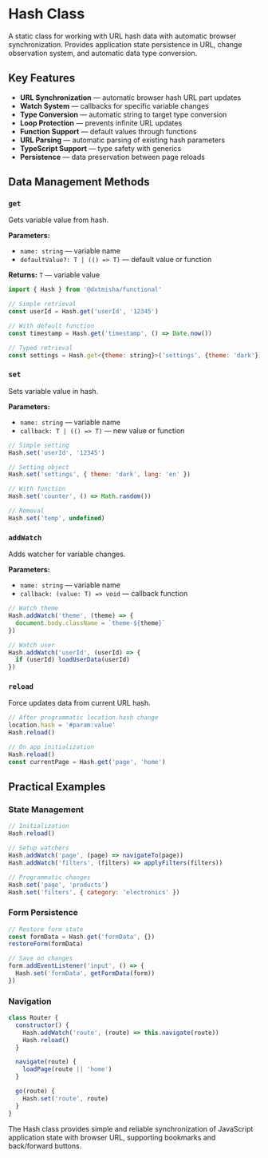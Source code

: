 
<Meta title='@dxtmisha/functional/en/Classes/Hash'/>

# Hash Class

A static class for working with URL hash data with automatic browser synchronization. Provides application state persistence in URL, change observation system, and automatic data type conversion.

## Key Features

- **URL Synchronization** — automatic browser hash URL part updates
- **Watch System** — callbacks for specific variable changes
- **Type Conversion** — automatic string to target type conversion
- **Loop Protection** — prevents infinite URL updates
- **Function Support** — default values through functions
- **URL Parsing** — automatic parsing of existing hash parameters
- **TypeScript Support** — type safety with generics
- **Persistence** — data preservation between page reloads

## Data Management Methods

### `get`

Gets variable value from hash.

**Parameters:**
- `name: string` — variable name
- `defaultValue?: T | (() => T)` — default value or function

**Returns:** `T` — variable value

```javascript
import { Hash } from '@dxtmisha/functional'

// Simple retrieval
const userId = Hash.get('userId', '12345')

// With default function
const timestamp = Hash.get('timestamp', () => Date.now())

// Typed retrieval
const settings = Hash.get<{theme: string}>('settings', {theme: 'dark'})
```

### `set`

Sets variable value in hash.

**Parameters:**
- `name: string` — variable name
- `callback: T | (() => T)` — new value or function

```javascript
// Simple setting
Hash.set('userId', '12345')

// Setting object
Hash.set('settings', { theme: 'dark', lang: 'en' })

// With function
Hash.set('counter', () => Math.random())

// Removal
Hash.set('temp', undefined)
```

### `addWatch`

Adds watcher for variable changes.

**Parameters:**
- `name: string` — variable name
- `callback: (value: T) => void` — callback function

```javascript
// Watch theme
Hash.addWatch('theme', (theme) => {
  document.body.className = `theme-${theme}`
})

// Watch user
Hash.addWatch('userId', (userId) => {
  if (userId) loadUserData(userId)
})
```

### `reload`

Force updates data from current URL hash.

```javascript
// After programmatic location.hash change
location.hash = '#param:value'
Hash.reload()

// On app initialization
Hash.reload()
const currentPage = Hash.get('page', 'home')
```

## Practical Examples

### State Management

```javascript
// Initialization
Hash.reload()

// Setup watchers
Hash.addWatch('page', (page) => navigateTo(page))
Hash.addWatch('filters', (filters) => applyFilters(filters))

// Programmatic changes
Hash.set('page', 'products')
Hash.set('filters', { category: 'electronics' })
```

### Form Persistence

```javascript
// Restore form state
const formData = Hash.get('formData', {})
restoreForm(formData)

// Save on changes
form.addEventListener('input', () => {
  Hash.set('formData', getFormData(form))
})
```

### Navigation

```javascript
class Router {
  constructor() {
    Hash.addWatch('route', (route) => this.navigate(route))
    Hash.reload()
  }

  navigate(route) {
    loadPage(route || 'home')
  }

  go(route) {
    Hash.set('route', route)
  }
}
```

The Hash class provides simple and reliable synchronization of JavaScript application state with browser URL, supporting bookmarks and back/forward buttons.
